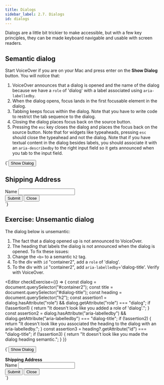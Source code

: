 ```yaml
---
title: Dialogs
sidebar_label: 2.7. Dialogs
id: dialogs
---
```


Dialogs are a little bit trickier to make accessible, but with a few key
principles, they can be made keyboard navigable and usable with screen readers.

## Semantic dialog

Start VoiceOver if you are on your Mac and press enter on the **Show Dialog** button.
You will notice that:

1. VoiceOver announces that a dialog is opened and the name of the dialog because we have a `role` of 'dialog' with a label associated using `aria-labelledby`.
2. When the dialog opens, focus lands in the first focusable element in the dialog.
3. Tabbing keeps focus within the dialog. Note that you have to write code to restrict the tab sequence to the dialog.
4. Closing the dialog places focus back on the source button.
5. Pressing the `esc` key closes the dialog and places the focus back on the source button. Note that for widgets like typeaheads, pressing `esc` should close the typeahead and not the dialog.
   Note that if you have textual content in the dialog besides labels, you should associate it with an `aria-describedby` to the right input field so it gets announced when you tab to the input field.


<Editor>
  {`<button onclick='showHideDialog(event)' id="sourceLink">
  Show Dialog
</button>
<div id="overlay" onkeydown='closeDialog(event)'>
  <div
    id="container"
    role='dialog'
    aria-labelledby='dialog-title'>
      <h2 id='dialog-title'>Shipping Address</h2>
      <div id="content">
        <div>
          <label for="inputfield">Name </label>
          <input
            type="text"
            name="Name field"
            id="inputfield" />
        </div>
      </div>
      <div>
        <button
          onclick='showHideDialog(event)'
          id="submitButton">
            Submit
        </button>
        <button
          onclick='showHideDialog(event)'
          id="closeButton">
            Close
        </button>
      </div>
  </div>
</div>`}
</Editor>

## Exercise: Unsemantic dialog

The dialog below is unsemantic:

1. The fact that a dialog opened up is not announced to VoiceOver.
2. The heading that labels the dialog is not announced when the dialog is opened.
   To fix these issues:
3. Change the `<b>` to a semantic `h2` tag.
4. To the div with `id` "container2", add a `role` of 'dialog'.
5. To the div with `id` "container2", add `aria-labelledby`='dialog-title'.
   Verify with VoiceOver.

<Editor
  checkExercise={() => {
    const dialog = document.querySelector("#container2");
    const title = document.querySelector("#dialog-title");
    const heading = document.querySelector("h2");
    const assertion1 =
      dialog.hasAttribute("role") && dialog.getAttribute("role") === "dialog";
    if (!assertion1) {
      return "It doesn't look like you added a role of 'dialog'.";
    }
    const assertion2 =
      dialog.hasAttribute("aria-labelledby") &&
      dialog.getAttribute("aria-labelledby") === "dialog-title";
    if (!assertion2) {
      return "It doesn't look like you associated the heading to the dialog with an aria-labelledby.";
    }
    const assertion3 = heading?.getAttribute("id") === "dialog-title";
    if (!assertion3) {
      return "It doesn't look like you made the dialog heading semantic.";
    }
  }}
>
  {`<button
   onclick='showHideDialog2(event)'
   id="sourceLink2">
    Show Dialog
</button>
<div id="overlay2" onkeydown='closeDialog2(event)'>
  <div id="container2">
    <b id='dialog-title'>Shipping Address</b>
    <div>
      <div id="content2">
        <div>
          <label for="inputfield2">Name </label>
          <input
            type="text"
            name="Name field"
            id="inputfield2" />
        </div>
        <div>
          <button
            onclick='showHideDialog2(event)'
            id='submitButton2'>
              Submit
          </button>
          <button
            onclick='showHideDialog2(event)'
            id='closeButton2'>
              Close
          </button>
        </div>
      </div>
    </div>
  </div>
</div>`}
</Editor>
